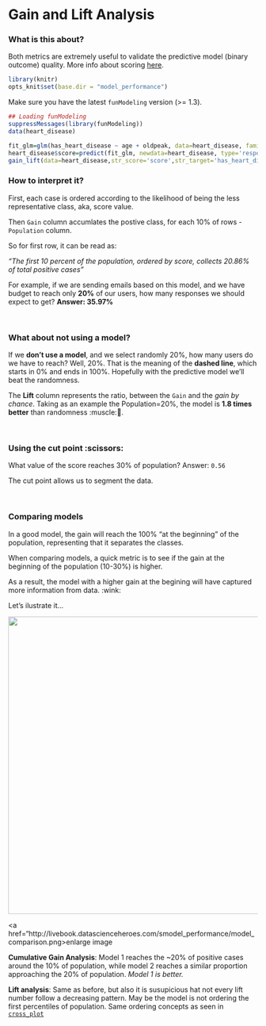 Gain and Lift Analysis
====

### What is this about?

Both metrics are extremely useful to validate the predictive model (binary outcome) quality. More info about scoring <a href="http://livebook.datascienceheroes.com/scoring/scoring.html">here</a>.

```r
library(knitr)
opts_knit$set(base.dir = "model_performance")
```

Make sure you have the latest `funModeling` version (>= 1.3).

```r
## Loading funModeling
suppressMessages(library(funModeling)) 
data(heart_disease)
```

```r
fit_glm=glm(has_heart_disease ~ age + oldpeak, data=heart_disease, family = binomial)
heart_disease$score=predict(fit_glm, newdata=heart_disease, type='response')
gain_lift(data=heart_disease,str_score='score',str_target='has_heart_disease')
```

### How to interpret it?

First, each case is ordered according to the likelihood of being the less representative class, aka, score value.

Then `Gain` column accumlates the postive class, for each 10% of rows - `Population` column.

So for first row, it can be read as:

_"The first 10 percent of the population, ordered by score, collects 20.86% of total positive cases"_

For example, if we are sending emails based on this model, and we have budget to reach only **20%** of our users, how many responses we should expect to get?  **Answer: 35.97%**

<br>

### What about not using a model?

If we **don't use a model**, and we select randomly 20%, how many users do we have to reach? Well, 20%. That is the meaning of the **dashed line**, which starts in 0% and ends in 100%. Hopefully with the predictive model we'll beat the randomness.


The **Lift** column represents the ratio, between the `Gain` and the _gain by chance_. Taking as an example the Population=20%, the model is **1.8 times better** than randomness :muscle:💪.

<br>

### Using the cut point :scissors:

What value of the score reaches 30% of population? 
Answer: `0.56`

The cut point allows us to segment the data.



<br>

### Comparing models

In a good model, the gain will reach the 100% "at the beginning" of the population, representing that it separates the classes.

When comparing models, a quick metric is to see if the gain at the beginning of the population (10-30%) is higher.  

As a result, the model with a higher gain at the begining will have captured more information from data. :wink:

Let's ilustrate it...

<img src='model_comparison.png' width='600px'> 

<a href="http://livebook.datascienceheroes.com/smodel_performance/model_comparison.png>enlarge image</a>
 


**Cumulative Gain Analysis**: Model 1 reaches the ~20% of positive cases around the 10% of population, while model 2 reaches a similar proportion approaching the 20% of population. _Model 1 is better._

**Lift analysis**: Same as before, but also it is susupicious hat not every lift number follow a decreasing pattern. May be the model is not ordering the first percentiles of population.
 Same ordering concepts as seen in <a href="http://livebook.datascienceheroes.com/selecting_best_variables/cross_plot.html">`cross_plot`</a>


